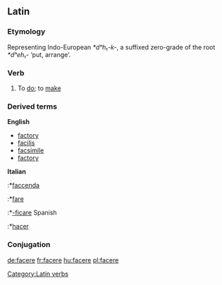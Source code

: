 ==Latin==
===Etymology===
Representing Indo-European ''*dʰh₁-k-'', a suffixed zero-grade of the root ''*dʰeh₁-'' ‘put, arrange’.

=== Verb ===
{{latinverb|faci&#333;|facere|f&#275;c&#299;|factum}}
#To [[do]]; to [[make]]

===Derived terms===
'''English'''
*[[factory]]
*[[facilis]]
*[[facsimile]]
*[[factory]]
'''Italian'''
:*[[faccenda]]
:*[[fare]]
:*[[-ficare]]
Spanish
:*[[hacer]]

===Conjugation===
{{laconj3io}}
{{la-conj-3rd-IO|fac|f&#275;c|fact}}


[[Category:Latin verbs]]

[[de:facere]]
[[fr:facere]]
[[hu:facere]]
[[pl:facere]]